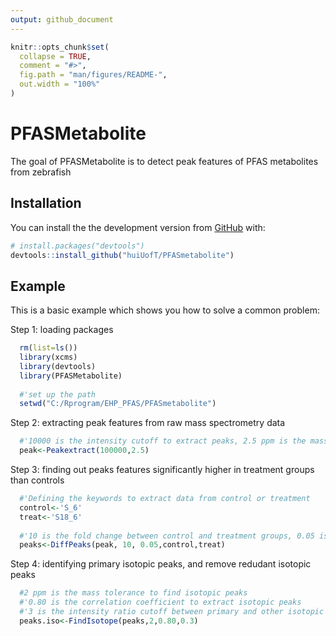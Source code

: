 ```yaml
---
output: github_document
---
```


<!-- README.md is generated from README.Rmd. Please edit that file -->

```r
knitr::opts_chunk$set(
  collapse = TRUE,
  comment = "#>",
  fig.path = "man/figures/README-",
  out.width = "100%"
)
```

# PFASMetabolite

<!-- badges: start -->
<!-- badges: end -->

The goal of PFASMetabolite is to detect peak features of PFAS metabolites from zebrafish

## Installation

You can install the the development version from [GitHub](https://github.com/) with:

``` r
# install.packages("devtools")
devtools::install_github("huiUofT/PFASmetabolite")
```
## Example

This is a basic example which shows you how to solve a common problem:

Step 1: loading packages
```r
  rm(list=ls())
  library(xcms)
  library(devtools)
  library(PFASMetabolite)
  
  #'set up the path
  setwd("C:/Rprogram/EHP_PFAS/PFASmetabolite")
```

Step 2: extracting peak features from raw mass spectrometry data
```r
  #'10000 is the intensity cutoff to extract peaks, 2.5 ppm is the mass tolerance for peak detection
  peak<-Peakextract(100000,2.5)
```

Step 3: finding out peaks features significantly higher in treatment groups than controls
```r
  #'Defining the keywords to extract data from control or treatment
  control<-'S_6'
  treat<-'S18_6'
  
  #'10 is the fold change between control and treatment groups, 0.05 is the p value cutoff
  peaks<-DiffPeaks(peak, 10, 0.05,control,treat)
```
Step 4: identifying primary isotopic peaks, and remove redudant isotopic peaks
```r
  #2 ppm is the mass tolerance to find isotopic peaks
  #'0.80 is the correlation coefficient to extract isotopic peaks
  #'3 is the intensity ratio cutoff between primary and other isotopic peaks
  peaks.iso<-FindIsotope(peaks,2,0.80,0.3)
```
